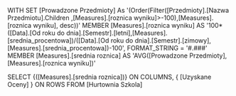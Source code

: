 WITH
SET [Prowadzone Przedmioty] As
'(Order(Filter([Przedmioty].[Nazwa Przedmiotu].Children ,[Measures].[roznica wyniku]>-100),[Measures].[roznica wyniku], desc))'
MEMBER [Measures].[roznica wyniku] AS
'100*([Data].[Od roku do dnia].[Semestr].[letni],[Measures].[srednia_procentowa])/([Data].[Od roku do dnia].[Semestr].[zimowy],[Measures].[srednia_procentowa])-100', FORMAT_STRING = '#.###'
MEMBER [Measures].[srednia roznica] AS
'AVG([Prowadzone Przedmioty], [Measures].[roznica wyniku])'

SELECT
{([Measures].[srednia roznica])} ON COLUMNS,
{
  [Uzyskane Oceny]
} ON ROWS
FROM [Hurtownia Szkola]